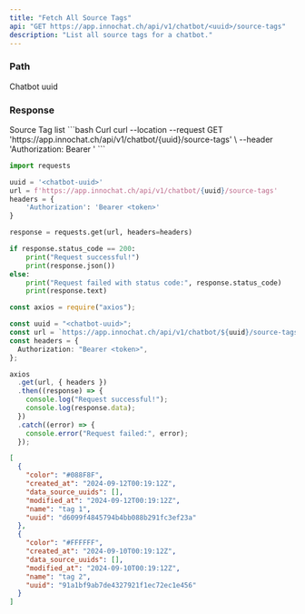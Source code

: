 ```yaml
---
title: "Fetch All Source Tags"
api: "GET https://app.innochat.ch/api/v1/chatbot/<uuid>/source-tags"
description: "List all source tags for a chatbot."
---
```


### Path

<ParamField path="uuid" type="string" required>
  Chatbot uuid
</ParamField>

### Response

<ResponseField name="" type="object[]">
  Source Tag list
  <Expandable>
    <ResponseField name="uuid" type="string" />
    <ResponseField name="name" type="string" />
    <ResponseField name="color" type="string" />
    <ResponseField name="data_source_uuids" type="List[string]" />
    <ResponseField name="created_at" type="string" />
    <ResponseField name="modified_at" type="string" />
  </Expandable>
</ResponseField>

<RequestExample>
```bash Curl
curl --location --request GET 'https://app.innochat.ch/api/v1/chatbot/{uuid}/source-tags' \
--header 'Authorization: Bearer <token>'
```

```py Python
import requests

uuid = '<chatbot-uuid>'
url = f'https://app.innochat.ch/api/v1/chatbot/{uuid}/source-tags'
headers = {
    'Authorization': 'Bearer <token>'
}

response = requests.get(url, headers=headers)

if response.status_code == 200:
    print("Request successful!")
    print(response.json())
else:
    print("Request failed with status code:", response.status_code)
    print(response.text)
```

```ts JavaScript
const axios = require("axios");

const uuid = "<chatbot-uuid>";
const url = `https://app.innochat.ch/api/v1/chatbot/${uuid}/source-tags`;
const headers = {
  Authorization: "Bearer <token>",
};

axios
  .get(url, { headers })
  .then((response) => {
    console.log("Request successful!");
    console.log(response.data);
  })
  .catch((error) => {
    console.error("Request failed:", error);
  });
```

</RequestExample>

<ResponseExample>

```json Response
[
  {
    "color": "#088F8F",
    "created_at": "2024-09-12T00:19:12Z",
    "data_source_uuids": [],
    "modified_at": "2024-09-12T00:19:12Z",
    "name": "tag 1",
    "uuid": "d6099f4845794b4bb088b291fc3ef23a"
  },
  {
    "color": "#FFFFFF",
    "created_at": "2024-09-10T00:19:12Z",
    "data_source_uuids": [],
    "modified_at": "2024-09-10T00:19:12Z",
    "name": "tag 2",
    "uuid": "91a1bf9ab7de4327921f1ec72ec1e456"
  }
]
```

</ResponseExample>
